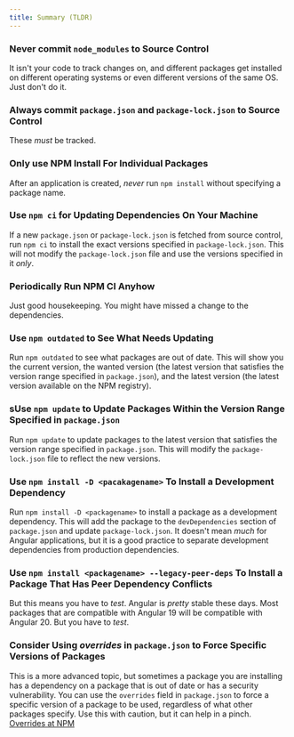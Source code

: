 ```yaml
---
title: Summary (TLDR)
---
```




### <Badge text="NO" variant="danger" /> Never commit `node_modules` to Source Control

It isn't your code to track changes on, and different packages get installed on different operating systems or even different versions of the same OS. Just don't do it.

### <Badge text="YES" variant="success" /> Always commit `package.json` and `package-lock.json` to Source Control

These *must* be tracked.


### <Badge text="YES" variant="success" />Only use NPM Install For Individual Packages 

After an application is created, *never* run `npm install` without specifying a package name. 

### <Badge text="YES" variant="success" /> Use `npm ci` for Updating Dependencies On Your Machine 

If a new `package.json` or `package-lock.json` is fetched from source control, run `npm ci` to install the exact versions specified in `package-lock.json`.
This will not modify the `package-lock.json` file and use the versions specified in it *only*.

### <Badge text="MAYBE" variant="caution" /> Periodically Run NPM CI Anyhow 

Just good housekeeping. You might have missed a change to the dependencies.

### <Badge text="YES" variant="success" /> Use `npm outdated` to See What Needs Updating
Run `npm outdated` to see what packages are out of date. This will show you the current version, the wanted version (the latest version that satisfies the version range specified in `package.json`), and the latest version (the latest version available on the NPM registry).

### <Badge text="YES" variant="success" />              sUse `npm update` to Update Packages Within the Version Range Specified in `package.json`
Run `npm update` to update packages to the latest version that satisfies the version range specified in `package.json`. This will modify the `package-lock.json` file to reflect the new versions.

### <Badge text="MAYBE" variant="caution" /> Use `npm install -D <pacakagename>` To Install a Development Dependency 

Run `npm install -D <packagename>` to install a package as a development dependency. This will add the package to the `devDependencies` section of `package.json` and update `package-lock.json`. It doesn't mean *much* for Angular applications, but it is a good practice to separate development dependencies from production dependencies.

### <Badge text="MAYBE" variant="caution" /> Use `npm install <packagename> --legacy-peer-deps` To Install a Package That Has Peer Dependency Conflicts

But this means you have to *test*. Angular is *pretty* stable these days. Most packages that are compatible with Angular 19 will be compatible with Angular 20. But you have to *test*.

### <Badge text="MAYBE" variant="caution" /> Consider Using *overrides* in `package.json` to Force Specific Versions of Packages

This is a more advanced topic, but sometimes a package you are installing has a dependency on a package that is out of date or has a security vulnerability. You can use the `overrides` field in `package.json` to force a specific version of a package to be used, regardless of what other packages specify. Use this with caution, but it can help in a pinch. [Overrides at NPM](https://docs.npmjs.com/cli/v9/configuring-npm/package-json#overrides)